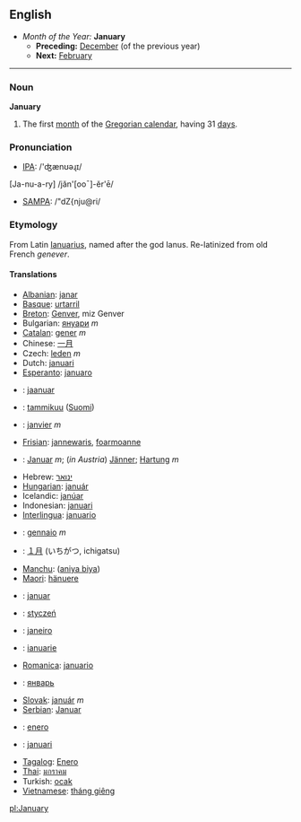 ==English==
*''Month of the Year:'' '''January'''
**'''Preceding:''' [[December]] (of the previous year)
**'''Next:''' [[February]]
----

===Noun===
'''January'''
#The first [[month]] of the [[Gregorian calendar]], having 31 [[day]]s.

===Pronunciation===
*[[w:IPA|IPA]]: /'ʤænʊəɻɪ/
[Ja-nu-a-ry] /jăn'[ooˉ]-ĕr'ē/
*[[w:SAMPA|SAMPA]]: /"dZ{nju@ri/

===Etymology===
From Latin [[Ianuarius]], named after the god Ianus. Re-latinized from old French ''genever''.

====Translations====
*[[Albanian]]: [[janar]]
*[[Basque]]: [[urtarril]]
*[[Breton]]: [[Genver]], miz Genver
*Bulgarian: [[януари]] ''m''
*[[Catalan]]: [[gener]] ''m''
*Chinese: [[一月]]
*Czech: [[leden]] ''m''
*Dutch: [[januari]]
*[[Esperanto]]: [[januaro]]
*{{et}}: [[jaanuar]]
*{{fi}}: [[tammikuu]] ([[:fi:tammikuu|Suomi]])
*{{fr}}: [[janvier]] ''m''
*[[Frisian]]: [[jannewaris]], [[foarmoanne]]
*{{de}}: [[Januar]] ''m''; (''in Austria'') [[Jänner]]; [[Hartung]] ''m''
*Hebrew: [[ינואר]]
*[[Hungarian]]: [[január]]
*Icelandic: [[janúar]]
*Indonesian: [[januari]]
*[[Interlingua]]: [[januario]]
*{{it}}: [[gennaio]] ''m''
*{{ja}}: [[１月]] (いちがつ, ichigatsu)
*[[Manchu]]: ([[aniya biya]])
*[[Maori]]: [[hänuere]]
*{{no}}: [[januar]]
*{{pl}}: [[styczeń|stycze&#324;]]
*{{pt}}: [[janeiro]]
*{{ro}}: [[ianuarie]]
*[[Romanica]]: [[januario]]
*{{ru}}: [[январь]]
*[[Slovak]]: [[január]] ''m''
*[[Serbian]]: [[Januar]]
*{{es}}: [[enero]]
*{{sv}}: [[januari]]
*[[Tagalog]]: [[Enero]]
*[[Thai]]: [[มกราคม]]
*Turkish: [[ocak]]
*[[Vietnamese]]: [[tháng giêng]]

[[pl:January]]